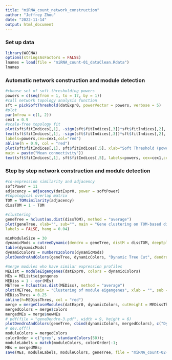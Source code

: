 ---
title: "miRNA_count_network_construction"
author: "Jeffrey Zhou"
date: "2022-11-14"
output: html_document
---

### Set up data
``` {r, echo = TRUE}
library(WGCNA)
options(stringsAsFactors = FALSE)
lnames = load(file = "miRNA_count-01_dataClean.Rdata")
lnames
```
### Automatic network construction and module detection
``` {r, echo = TRUE}
#choose set of soft-thresholding powers
powers = c(seq(from = 1, to = 17, by = 1))
#call network topology analysis function
sft = pickSoftThreshold(datExpr0, powerVector = powers, verbose = 5)
#plot
par(mfrow = c(1, 2))
cex1 = 0.9
#scale-free topology fit
plot(sft$fitIndices[,1], -sign(sft$fitIndices[,3])*sft$fitIndices[,2], xlab="Soft Threshold (power)",ylab="Scale Free Topology Model Fit,signed R^2",type="n", main = paste("Scale independence"))
text(sft$fitIndices[,1], -sign(sft$fitIndices[,3])*sft$fitIndices[,2],
labels=powers,cex=cex1,col="red")
abline(h = 0.9, col = "red")
plot(sft$fitIndices[,1], sft$fitIndices[,5], xlab="Soft Threshold (power)",ylab="Mean Connectivity", type="n",
main = paste("Mean connectivity"))
text(sft$fitIndices[,1], sft$fitIndices[,5], labels=powers, cex=cex1,col="red")
```

### Step by step network construction and module detection
``` {r, echo = TRUE}
#co-expression similarity and adjacency
softPower = 11
adjacency = adjacency(datExpr0, power = softPower)
#topological overlap matrix
TOM = TOMsimilarity(adjacency)
dissTOM = 1 - TOM

#clustering
geneTree = hclust(as.dist(dissTOM), method = "average")
plot(geneTree, xlab="", sub="", main = "Gene clustering on TOM-based dissimilarity",
labels = FALSE, hang = 0.04)

minModuleSize = 30
dynamicMods = cutreeDynamic(dendro = geneTree, distM = dissTOM, deepSplit = 2, pamRespectsDendro = FALSE, minClusterSize = minModuleSize)
table(dynamicMods)
dynamicColors = numbers2colors(dynamicMods)
plotDendroAndColors(geneTree, dynamicColors, "Dynamic Tree Cut", dendroLabels = FALSE, hang = 0.03, addGuide = TRUE, guideHang = 0.05, main = "Gene dendrogram and module colors")

#merge modules who have similar expression profiles
MEList = moduleEigengenes(datExpr0, colors = dynamicColors)
MEs = MEList$eigengenes
MEDiss = 1 - cor(MEs)
METree = hclust(as.dist(MEDiss), method = "average")
plot(METree, main = "Clustering of module eigengenes", xlab = "", sub = "")
MEDissThres = 0.25
abline(h=MEDissThres, col = "red")
merge = mergeCloseModules(datExpr0, dynamicColors, cutHeight = MEDissThres, verbose = 3)
mergedColors = merge$colors
mergedMEs = merge$newMEs
# pdf(file = "geneDendro-3.pdf", width = 9, height = 6)
plotDendroAndColors(geneTree, cbind(dynamicColors, mergedColors), c("Dynamic Tree Cut", "Merged dynamic"), dendroLabels = FALSE, hang = 0.03, addGuide = TRUE, guideHang = 0.05)
# dev.off()
moduleColors = mergedColors
colorOrder = c("grey", standardColors(50));
moduleLabels = match(moduleColors, colorOrder)-1;
MEs = mergedMEs;
save(MEs, moduleLabels, moduleColors, geneTree, file = "miRNA_count-02-networkConstruction-stepByStep.RData")

```
